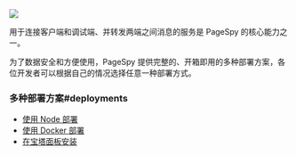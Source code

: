 
<a href={ApiImg} target="_blank">
  <img src={ApiImg} />
</a>

用于连接客户端和调试端、并转发两端之间消息的服务是 PageSpy 的核心能力之一。

为了数据安全和方便使用，PageSpy 提供完整的、开箱即用的多种部署方案，各位开发者可以根据自己的情况选择任意一种部署方式。

### 多种部署方案#deployments

- [使用 Node 部署](./deploy-with-node)
- [使用 Docker 部署](./deploy-with-docker)
- [在宝塔面板安装](./deploy-with-baota)
